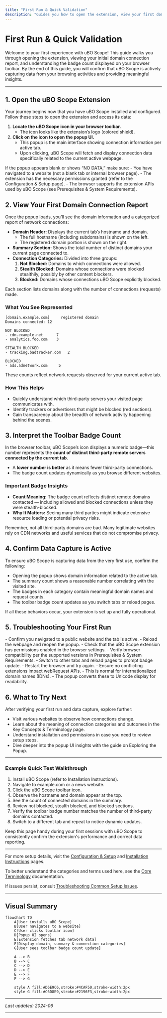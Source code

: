 ```yaml
---
title: "First Run & Quick Validation"
description: "Guides you how to open the extension, view your first domain connection report, and interpret the badge count. Helps ensure uBO Scope is capturing data as expected from the very first use."
---
```


# First Run & Quick Validation

Welcome to your first experience with uBO Scope! This guide walks you through opening the extension, viewing your initial domain connection report, and understanding the badge count displayed on your browser toolbar. By the end of this guide, you will confirm that uBO Scope is actively capturing data from your browsing activities and providing meaningful insights.

---

## 1. Open the uBO Scope Extension

Your journey begins now that you have uBO Scope installed and configured. Follow these steps to open the extension and access its data:

1. **Locate the uBO Scope icon in your browser toolbar.**
   - The icon looks like the extension’s logo (colored shield).
2. **Click on the icon to open the popup UI.**
   - This popup is the main interface showing connection information per active tab.
   - Upon clicking, uBO Scope will fetch and display connection data specifically related to the current active webpage.

<Tip>
If the popup appears blank or shows “NO DATA,” make sure:
- You have navigated to a website (not a blank tab or internal browser page).
- The extension has the necessary permissions granted (refer to the Configuration & Setup page).
- The browser supports the extension APIs used by uBO Scope (see Prerequisites & System Requirements).
</Tip>

## 2. View Your First Domain Connection Report

Once the popup loads, you’ll see the domain information and a categorized report of network connections:

- **Domain Header:** Displays the current tab’s hostname and domain.
  - The full hostname (including subdomains) is shown on the left.
  - The registered domain portion is shown on the right.
- **Summary Section:** Shows the total number of distinct domains your current page connected to.
- **Connection Categories:** Divided into three groups:
  1. **Not Blocked:** Domains to which connections were allowed.
  2. **Stealth Blocked:** Domains whose connections were blocked stealthily, possibly by other content blockers.
  3. **Blocked:** Domains whose connections uBO Scope explicitly blocked.

Each section lists domains along with the number of connections (requests) made.

### What You See Represented

```plaintext
[domain.example.com]     registered domain
Domains connected: 12

NOT BLOCKED
- cdn.example.net      7
- analytics.foo.com    3

STEALTH BLOCKED
- tracking.badtracker.com   2

BLOCKED
- ads.adnetwork.com     5
```

These counts reflect network requests observed for your current active tab.

### How This Helps

- Quickly understand which third-party servers your visited page communicates with.
- Identify trackers or advertisers that might be blocked (red sections).
- Gain transparency about the breadth of network activity happening behind the scenes.

## 3. Interpret the Toolbar Badge Count

In the browser toolbar, uBO Scope’s icon displays a numeric badge—this number represents the **count of distinct third-party remote servers connected by the current tab**.

- A **lower number is better** as it means fewer third-party connections.
- The badge count updates dynamically as you browse different websites.

### Important Badge Insights

- **Count Meaning:** The badge count reflects distinct remote domains contacted — including allowed and blocked connections unless they were stealth-blocked.
- **Why It Matters:** Seeing many third parties might indicate extensive resource loading or potential privacy risks.

<Tip>
Remember, not all third-party domains are bad. Many legitimate websites rely on CDN networks and useful services that do not compromise privacy.
</Tip>

## 4. Confirm Data Capture is Active

To ensure uBO Scope is capturing data from the very first use, confirm the following:

- Opening the popup shows domain information related to the active tab.
- The summary count shows a reasonable number correlating with the visited site.
- The badges in each category contain meaningful domain names and request counts.
- The toolbar badge count updates as you switch tabs or reload pages.

If all these behaviors occur, your extension is set up and fully operational.

## 5. Troubleshooting Your First Run

<Accordion title="Popup Shows 'NO DATA' or Empty" >
- Confirm you navigated to a public website and the tab is active.
- Reload the webpage and reopen the popup.
- Check that the uBO Scope extension has permissions enabled in the browser settings.
- Verify browser compatibility per the supported versions in Prerequisites & System Requirements.
</Accordion>

<Accordion title="Toolbar Badge Does Not Update" >
- Switch to other tabs and reload pages to prompt badge update.
- Restart the browser and try again.
- Ensure no conflicting extensions impact webRequest APIs.
</Accordion>

<Accordion title="Domain Names Appear as Punycode or Encoded" >
- This is normal for internationalized domain names (IDNs).
- The popup converts these to Unicode display for readability.
</Accordion>

## 6. What to Try Next

After verifying your first run and data capture, explore further:

- Visit various websites to observe how connections change.
- Learn about the meaning of connection categories and outcomes in the Key Concepts & Terminology page.
- Understand installation and permissions in case you need to review setup steps.
- Dive deeper into the popup UI insights with the guide on Exploring the Popup.

---

### Example Quick Test Walkthrough

1. Install uBO Scope (refer to Installation Instructions).
2. Navigate to example.com or a news website.
3. Click the uBO Scope toolbar icon.
4. Observe the hostname and domain appear at the top.
5. See the count of connected domains in the summary.
6. Review not blocked, stealth blocked, and blocked sections.
7. Verify the toolbar badge number matches the number of third-party domains contacted.
8. Switch to a different tab and repeat to notice dynamic updates.

<Tip>
Keep this page handy during your first sessions with uBO Scope to consistently confirm the extension's performance and correct data reporting.
</Tip>

---

For more setup details, visit the [Configuration & Setup](../setup-introduction/extension-configuration-setup) and [Installation Instructions](../setup-introduction/installation-instructions) pages.

To better understand the categories and terms used here, see the [Core Terminology](../../overview/architecture-and-core-concepts/core-terminology) documentation.

If issues persist, consult [Troubleshooting Common Setup Issues](../setup-introduction/troubleshooting-common-issues).


---

## Visual Summary

```mermaid
flowchart TD
    A[User installs uBO Scope]
    B[User navigates to a website]
    C[User clicks toolbar icon]
    D[Popup UI opens]
    E[Extension fetches tab network data]
    F[Display domain, summary & connection categories]
    G[User sees toolbar badge count update]

    A --> B
    B --> C
    C --> D
    D --> E
    E --> F
    F --> G

    style A fill:#D6E9C6,stroke:#4CAF50,stroke-width:2px
    style G fill:#C6D8E9,stroke:#2196F3,stroke-width:2px
```

---

_Last updated: 2024-06_

---